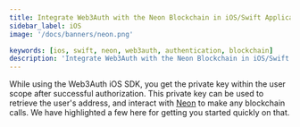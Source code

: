 ```yaml
---
title: Integrate Web3Auth with the Neon Blockchain in iOS/Swift Applications
sidebar_label: iOS
image: '/docs/banners/neon.png'

keywords: [ios, swift, neon, web3auth, authentication, blockchain]
description: 'Integrate Web3Auth with the Neon Blockchain in iOS/Swift Applications | Embedded Wallets'
---
```



<SEO
  title="Integrate Web3Auth with the Neon Blockchain in iOS/Swift Applications"
  description="Integrate Web3Auth with the Neon Blockchain in iOS/Swift Applications | Embedded Wallets"
  image="https://web3auth.io/docs/banners/neon.png"
  slug="/embedded-wallets/connect-blockchain/evm/neon/ios"
/>

While using the Web3Auth iOS SDK, you get the private key within the user scope after successful authorization. This private key can be used to retrieve the user's address, and interact with [Neon](https://neonevm.org/) to make any blockchain calls. We have highlighted a few here for getting you started quickly on that.

<EVMInteraction />
